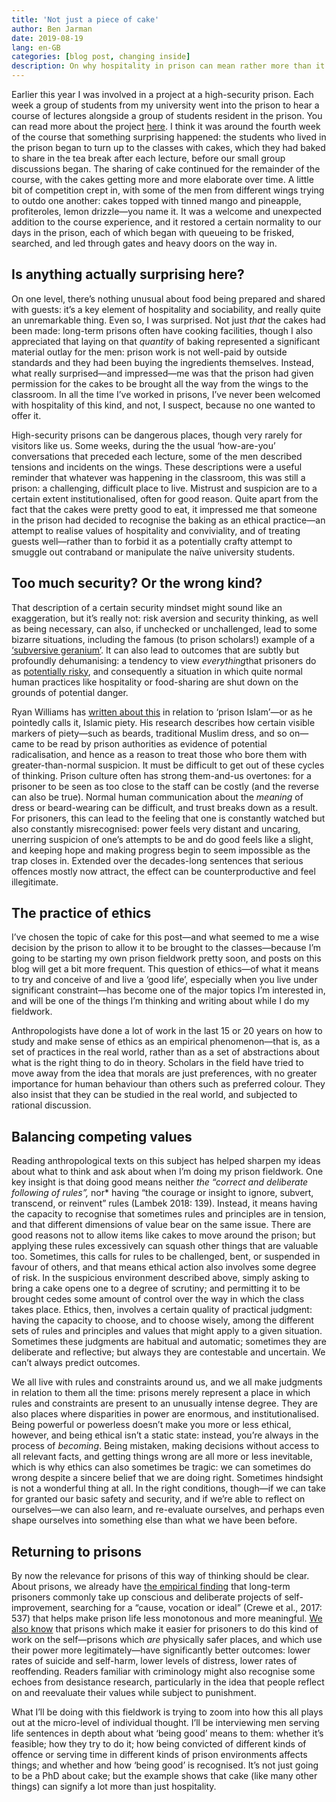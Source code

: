 ```yaml
---
title: 'Not just a piece of cake'
author: Ben Jarman
date: 2019-08-19
lang: en-GB
categories: [blog post, changing inside]
description: On why hospitality in prison can mean rather more than it does elsewhere, and why a piece of cake isn’t just a piece of cake.
---
```


Earlier this year I was involved in a project at a high-security prison. Each week a group of students from my university went into the prison to hear a course of lectures alongside a group of students resident in the prison. You can read more about the project [here](https://www.learningtogethernetwork.co.uk/about-us/). I think it was around the fourth week of the course that something surprising happened: the students who lived in the prison began to turn up to the classes with cakes, which they had baked to share in the tea break after each lecture, before our small group discussions began. The sharing of cake continued for the remainder of the course, with the cakes getting more and more elaborate over time. A little bit of competition crept in, with some of the men from different wings trying to outdo one another: cakes topped with tinned mango and pineapple, profiteroles, lemon drizzle---you name it. It was a welcome and unexpected addition to the course experience, and it restored a certain normality to our days in the prison, each of which began with queueing to be frisked, searched, and led through gates and heavy doors on the way in.

## Is anything actually surprising here?

On one level, there's nothing unusual about food being prepared and shared with guests: it's a key element of hospitality and sociability, and really quite an unremarkable thing. Even so, I was surprised. Not just *that* the cakes had been made: long-term prisons often have cooking facilities, though I also appreciated that laying on that *quantity* of baking represented a significant material outlay for the men: prison work is not well-paid by outside standards and they had been buying the ingredients themselves. Instead, what really surprised---and impressed---me was that the prison had given permission for the cakes to be brought all the way from the wings to the classroom. In all the time I've worked in prisons, I've never been welcomed with hospitality of this kind, and not, I suspect, because no one wanted to offer it.

High-security prisons can be dangerous places, though very rarely for visitors like us. Some weeks, during the the usual 'how-are-you' conversations that preceded each lecture, some of the men described tensions and incidents on the wings. These descriptions were a useful reminder that whatever was happening in the classroom, this was still a prison: a challenging, difficult place to live. Mistrust and suspicion are to a certain extent institutionalised, often for good reason. Quite apart from the fact that the cakes were pretty good to eat, it impressed me that someone in the prison had decided to recognise the baking as an ethical practice---an attempt to realise values of hospitality and conviviality, and of treating guests well---rather than to forbid it as a potentially crafty attempt to smuggle out contraband or manipulate the naïve university students.

## Too much security? Or the wrong kind?

That description of a certain security mindset might sound like an exaggeration, but it's really not: risk aversion and security thinking, as well as being necessary, can also, if unchecked or unchallenged, lead to some bizarre situations, including the famous (to prison scholars!) example of a ['subversive geranium'](https://www.jstor.org/stable/590661?origin=crossref). It can also lead to outcomes that are subtly but profoundly dehumanising: a tendency to view *everything*that prisoners do as [potentially risky](http://doi.wiley.com/10.1111/1468-4446.12310), and consequently a situation in which quite normal human practices like hospitality or food-sharing are shut down on the grounds of potential danger.

Ryan Williams has [written about this](https://academic.oup.com/bjc/article-abstract/58/3/730/3862715) in relation to 'prison Islam'---or as he pointedly calls it, Islamic piety. His research describes how certain visible markers of piety---such as beards, traditional Muslim dress, and so on---came to be read by prison authorities as evidence of potential radicalisation, and hence as a reason to treat those who bore them with greater-than-normal suspicion. It must be difficult to get out of these cycles of thinking. Prison culture often has strong them-and-us overtones: for a prisoner to be seen as too close to the staff can be costly (and the reverse can also be true). Normal human communication about the *meaning* of dress or beard-wearing can be difficult, and trust breaks down as a result. For prisoners, this can lead to the feeling that one is constantly watched but also constantly misrecognised: power feels very distant and uncaring, unerring suspicion of one's attempts to be and do good feels like a slight, and keeping hope and making progress begin to seem impossible as the trap closes in. Extended over the decades-long sentences that serious offences mostly now attract, the effect can be counterproductive and feel illegitimate.

## The practice of ethics

I've chosen the topic of cake for this post---and what seemed to me a wise decision by the prison to allow it to be brought to the classes---because I'm going to be starting my own prison fieldwork pretty soon, and posts on this blog will get a bit more frequent. This question of ethics---of what it means to try and conceive of and live a 'good life', especially when you live under significant constraint---has become one of the major topics I'm interested in, and will be one of the things I'm thinking and writing about while I do my fieldwork.

Anthropologists have done a lot of work in the last 15 or 20 years on how to study and make sense of ethics as an empirical phenomenon---that is, as a set of practices in the real world, rather than as a set of abstractions about what is the right thing to do in theory. Scholars in the field have tried to move away from the idea that morals are just preferences, with no greater importance for human behaviour than others such as preferred colour. They also insist that they can be studied in the real world, and subjected to rational discussion.

## Balancing competing values

Reading anthropological texts on this subject has helped sharpen my ideas about what to think and ask about when I'm doing my prison fieldwork. One key insight is that doing good means neither *the "correct and deliberate following of rules", *nor\* having "the courage or insight to ignore, subvert, transcend, or reinvent" rules (Lambek 2018: 139). Instead, it means having the capacity to recognise that sometimes rules and principles are in tension, and that different dimensions of value bear on the same issue. There are good reasons not to allow items like cakes to move around the prison; but applying these rules excessively can squash other things that are valuable too. Sometimes, this calls for rules to be challenged, bent, or suspended in favour of others, and that means ethical action also involves some degree of risk. In the suspicious environment described above, simply asking to bring a cake opens one to a degree of scrutiny; and permitting it to be brought cedes some amount of control over the way in which the class takes place. Ethics, then, involves a certain quality of practical judgment: having the capacity to choose, and to choose wisely, among the different sets of rules and principles and values that might apply to a given situation. Sometimes these judgments are habitual and automatic; sometimes they are deliberate and reflective; but always they are contestable and uncertain. We can't always predict outcomes.

We all live with rules and constraints around us, and we all make judgments in relation to them all the time: prisons merely represent a place in which rules and constraints are present to an unusually intense degree. They are also places where disparities in power are enormous, and institutionalised. Being powerful or powerless doesn't make you more or less ethical, however, and being ethical isn't a static state: instead, you're always in the process of *becoming*. Being mistaken, making decisions without access to all relevant facts, and getting things wrong are all more or less inevitable, which is why ethics can also sometimes be tragic: we can sometimes do wrong despite a sincere belief that we are doing right. Sometimes hindsight is not a wonderful thing at all. In the right conditions, though---if we can take for granted our basic safety and security, and if we're able to reflect on ourselves---we can also learn, and re-evaluate ourselves, and perhaps even shape ourselves into something else than what we have been before.

## Returning to prisons

By now the relevance for prisons of this way of thinking should be clear. About prisons, we already have [the empirical finding](https://doi.org/10.1080/07418825.2016.1190394) that long-term prisoners commonly take up conscious and deliberate projects of self-improvement, searching for a "cause, vocation or ideal" (Crewe et al., 2017: 537) that helps make prison life less monotonous and more meaningful. [We also know](https://doi.org/10.1080/07418825.2018.1538421) that prisons which make it easier for prisoners to do this kind of work on the self---prisons which *are* physically safer places, and which use their power more legitimately---have significantly better outcomes: lower rates of suicide and self-harm, lower levels of distress, lower rates of reoffending. Readers familiar with criminology might also recognise some echoes from desistance research, particularly in the idea that people reflect on and reevaluate their values while subject to punishment.

What I'll be doing with this fieldwork is trying to zoom into how this all plays out at the micro-level of individual thought. I'll be interviewing men serving life sentences in depth about what 'being good' means to them: whether it's feasible; how they try to do it; how being convicted of different kinds of offence or serving time in different kinds of prison environments affects things; and whether and how 'being good' is recognised. It's not just going to be a PhD about cake; but the example shows that cake (like many other things) can signify a lot more than just hospitality.


